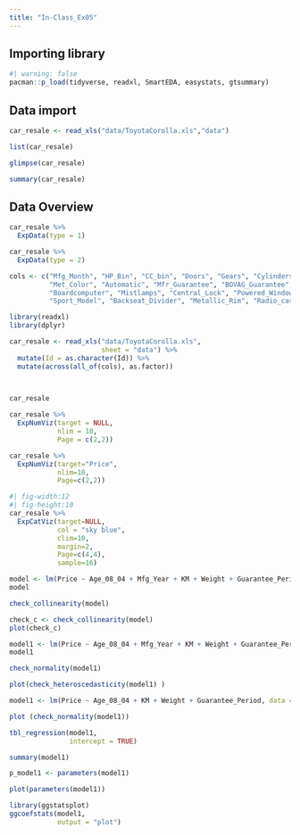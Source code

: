 ```yaml
---
title: "In-Class_Ex05"
---
```


## Importing library

```r
#| warning: false
pacman::p_load(tidyverse, readxl, SmartEDA, easystats, gtsummary)
```

## Data import

```r
car_resale <- read_xls("data/ToyotaCorolla.xls","data")
```

```r
list(car_resale)
```

```r
glimpse(car_resale)
```

```r
summary(car_resale)
```

## Data Overview

```r
car_resale %>%
  ExpData(type = 1)
```

```r
car_resale %>%
  ExpData(type = 2)
```

```r
cols <- c("Mfg_Month", "HP_Bin", "CC_bin", "Doors", "Gears", "Cylinders", "Fuel_Type", "Color", "ABS", "Airbag_1",
          "Met_Color", "Automatic", "Mfr_Guarantee", "BOVAG_Guarantee", "CD_Player", "Airbag_2", "Airco", "Automatic_airco", 
          "Boardcomputer", "Mistlamps", "Central_Lock", "Powered_Windows", "Power_Steering", "Radio",
          "Sport_Model", "Backseat_Divider", "Metallic_Rim", "Radio_cassette", "Tow_Bar")

```

```r
library(readxl)
library(dplyr)

car_resale <- read_xls("data/ToyotaCorolla.xls",
                       sheet = "data") %>%
  mutate(Id = as.character(Id)) %>%
  mutate(across(all_of(cols), as.factor))

  
```

```r
car_resale
```

```r
car_resale %>%
  ExpNumViz(target = NULL,
            nlim = 10,
            Page = c(2,2))
```

```r
car_resale %>%
  ExpNumViz(target="Price",
            nlim=10,
            Page=c(2,2))
```

```r
#| fig-width:12
#| fig-height:10
car_resale %>%
  ExpCatViz(target=NULL,
            col = "sky blue",
            clim=10,
            margin=2,
            Page=c(4,4),
            sample=16)
```

```r
model <- lm(Price ~ Age_08_04 + Mfg_Year + KM + Weight + Guarantee_Period, data = car_resale)
model
```

```r
check_collinearity(model)
```

```r
check_c <- check_collinearity(model)
plot(check_c)
```

```r
model1 <- lm(Price ~ Age_08_04 + Mfg_Year + KM + Weight + Guarantee_Period, data = car_resale)
model1
```

```r
check_normality(model1)
```

```r
plot(check_heteroscedasticity(model1) )
```

```r
model1 <- lm(Price ~ Age_08_04 + KM + Weight + Guarantee_Period, data = car_resale)

plot (check_normality(model1))

```

```r
tbl_regression(model1,
               intercept = TRUE)
```

```r
summary(model1)
```

```r
p_model1 <- parameters(model1)
```

```r
plot(parameters(model1))
```

```r
library(ggstatsplot)
ggcoefstats(model1,
            output = "plot")
```
